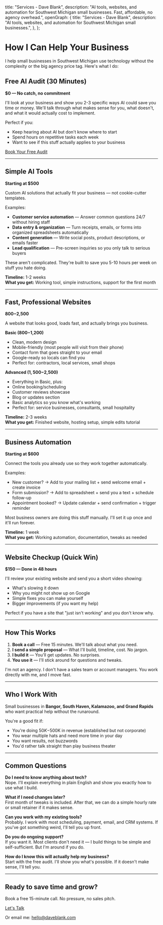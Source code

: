   title: "Services - Dave Blank",
  description: "AI tools, websites, and automation for Southwest Michigan small businesses. Fast, affordable, no agency overhead.",
  openGraph: {
    title: "Services - Dave Blank",
    description: "AI tools, websites, and automation for Southwest Michigan small businesses.",
  },
};

<div className="max-w-3xl mx-auto px-6">

# How I Can Help Your Business

I help small businesses in Southwest Michigan use technology without the complexity or the big agency price tag. Here's what I do:

## Free AI Audit (30 Minutes)

**$0 — No catch, no commitment**

I'll look at your business and show you 2-3 specific ways AI could save you time or money. We'll talk through what makes sense for you, what doesn't, and what it would actually cost to implement.

Perfect if you:
- Keep hearing about AI but don't know where to start
- Spend hours on repetitive tasks each week
- Want to see if this stuff actually applies to your business

<div className="my-8 p-6 bg-accent/50 border border-border rounded-lg">
  <a href="https://cal.com/daveblank" target="_blank" rel="noopener noreferrer" className="inline-flex items-center justify-center px-6 py-3 bg-foreground text-background rounded-lg font-medium hover:opacity-90 transition-opacity">
    Book Your Free Audit
  </a>
</div>

---

<div id="ai-tools"></div>

## Simple AI Tools

**Starting at $500**

Custom AI solutions that actually fit your business — not cookie-cutter templates.

Examples:
- **Customer service automation** — Answer common questions 24/7 without hiring staff
- **Data entry & organization** — Turn receipts, emails, or forms into organized spreadsheets automatically
- **Content generation** — Write social posts, product descriptions, or emails faster
- **Lead qualification** — Pre-screen inquiries so you only talk to serious buyers

These aren't complicated. They're built to save you 5-10 hours per week on stuff you hate doing.

**Timeline:** 1-2 weeks  
**What you get:** Working tool, simple instructions, support for the first month

---

<div id="websites"></div>

## Fast, Professional Websites

**$800-$2,500**

A website that looks good, loads fast, and actually brings you business.

**Basic ($800-$1,200)**
- Clean, modern design
- Mobile-friendly (most people will visit from their phone)
- Contact form that goes straight to your email
- Google-ready so locals can find you
- Perfect for: contractors, local services, small shops

**Advanced ($1,500-$2,500)**
- Everything in Basic, plus:
- Online booking/scheduling
- Customer reviews showcase
- Blog or updates section
- Basic analytics so you know what's working
- Perfect for: service businesses, consultants, small hospitality

**Timeline:** 2-3 weeks  
**What you get:** Finished website, hosting setup, simple edits tutorial

---

<div id="automation"></div>

## Business Automation

**Starting at $600**

Connect the tools you already use so they work together automatically.

Examples:
- New customer? → Add to your mailing list + send welcome email + create invoice
- Form submission? → Add to spreadsheet + send you a text + schedule follow-up
- Appointment booked? → Update calendar + send confirmation + trigger reminder

Most business owners are doing this stuff manually. I'll set it up once and it'll run forever.

**Timeline:** 1 week  
**What you get:** Working automation, documentation, tweaks as needed

---

## Website Checkup (Quick Win)

**$150 — Done in 48 hours**

I'll review your existing website and send you a short video showing:
- What's slowing it down
- Why you might not show up on Google
- Simple fixes you can make yourself
- Bigger improvements (if you want my help)

Perfect if you have a site that "just isn't working" and you don't know why.

---

## How This Works

1. **Book a call** — Free 15 minutes. We'll talk about what you need.
2. **I send a simple proposal** — What I'll build, timeline, cost. No jargon.
3. **I build it** — You'll get updates. No surprises.
4. **You use it** — I'll stick around for questions and tweaks.

I'm not an agency. I don't have a sales team or account managers. You work directly with me, and I move fast.

---

## Who I Work With

Small businesses in **Bangor, South Haven, Kalamazoo, and Grand Rapids** who want practical help without the runaround.

You're a good fit if:
- You're doing $50K-$500K in revenue (established but not corporate)
- You wear multiple hats and need more time in your day
- You want results, not buzzwords
- You'd rather talk straight than play business theater

---

## Common Questions

**Do I need to know anything about tech?**  
Nope. I'll explain everything in plain English and show you exactly how to use what I build.

**What if I need changes later?**  
First month of tweaks is included. After that, we can do a simple hourly rate or small retainer if it makes sense.

**Can you work with my existing tools?**  
Probably. I work with most scheduling, payment, email, and CRM systems. If you've got something weird, I'll tell you up front.

**Do you do ongoing support?**  
If you want it. Most clients don't need it — I build things to be simple and self-sufficient. But I'm around if you do.

**How do I know this will actually help my business?**  
Start with the free audit. I'll show you what's possible. If it doesn't make sense, I'll tell you.

---

<div className="my-12 p-8 bg-accent border border-border rounded-lg text-center">
  <h2 className="text-2xl font-semibold mb-4">Ready to save time and grow?</h2>
  <p className="text-muted-foreground mb-6">Book a free 15-minute call. No pressure, no sales pitch.</p>
  <a href="https://cal.com/daveblank" target="_blank" rel="noopener noreferrer" className="inline-flex items-center justify-center px-6 py-3 bg-foreground text-background rounded-lg font-medium hover:opacity-90 transition-opacity">
    Let's Talk
  </a>
  <p className="text-sm text-muted-foreground mt-4">Or email me: <a href="mailto:hello@daveblank.com" className="underline">hello@daveblank.com</a></p>
</div>

</div>

